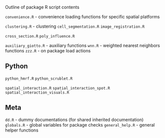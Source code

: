 Outline of package R script contents


`convenience.R` - convenience loading functions for specific spatial platforms

`clustering.R` - clustering
`cell_segmentation.R`
`image_registration.R`

`cross_section.R`
`poly_influence.R`

`auxiliary_giotto.R` - auxiliary functions
`wnn.R` - weighted nearest neighbors functions
`zzz.R` - on package load actions


## Python
`python_hmrf.R`
`python_scrublet.R`

`spatial_interaction.R`
`spatial_interaction_spot.R`
`spatial_interaction_visuals.R`

## Meta
`dd.R` - dummy documentations (for shared inherited documentation)
`globals.R` - global variables for package checks
`general_help.R` - general helper functions

